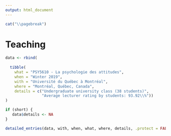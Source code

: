 ```yaml
---
output: html_document
---
```


\setlength{\parindent}{0in}
\setlength{\leftskip}{0in}
\normalsize

```r
cat("\\pagebreak")
```

# Teaching

```r
data <- rbind(
  
  tibble(
    what = "PSY5610 - La psychologie des attitudes",
    when = "Winter 2019",
    with = "Université du Québec à Montréal",
    where = "Montréal, Québec, Canada",
    details = c("Undergraduate university class (38 students)",
                "Average lecturer rating by students: 93.92\\%"))
)

if (short) {
   data$details <- NA
}

detailed_entries(data, with, when, what, where, details, .protect = FALSE)
```
